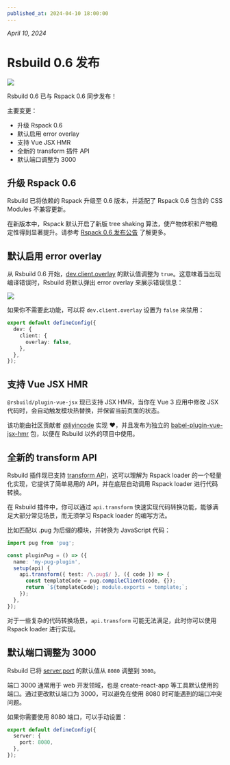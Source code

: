 ```yaml
---
published_at: 2024-04-10 18:00:00
---
```


_April 10, 2024_

# Rsbuild 0.6 发布

![](https://assets.rspack.dev/rsbuild/rsbuild-banner-v0-6.png)

Rsbuild 0.6 已与 Rspack 0.6 同步发布！

主要变更：

- 升级 Rspack 0.6
- 默认启用 error overlay
- 支持 Vue JSX HMR
- 全新的 transform 插件 API
- 默认端口调整为 3000

## 升级 Rspack 0.6

Rsbuild 已将依赖的 Rspack 升级至 0.6 版本，并适配了 Rspack 0.6 包含的 CSS Modules 不兼容更新。

在新版本中，Rspack 默认开启了新版 tree shaking 算法，使产物体积和产物稳定性得到显著提升。请参考 [Rspack 0.6 发布公告](https://rspack.dev/zh/blog/announcing-0-6) 了解更多。

## 默认启用 error overlay

从 Rsbuild 0.6 开始，[dev.client.overlay](/config/dev/client) 的默认值调整为 `true`。这意味着当出现编译错误时，Rsbuild 将默认弹出 error overlay 来展示错误信息：

![](https://assets.rspack.dev/rsbuild/assets/rsbuild-error-overlay.png)

如果你不需要此功能，可以将 `dev.client.overlay` 设置为 `false` 来禁用：

```ts title="rsbuild.config.ts"
export default defineConfig({
  dev: {
    client: {
      overlay: false,
    },
  },
});
```

## 支持 Vue JSX HMR

`@rsbuild/plugin-vue-jsx` 现已支持 JSX HMR，当你在 Vue 3 应用中修改 JSX 代码时，会自动触发模块热替换，并保留当前页面的状态。

该功能由社区贡献者 [@liyincode](https://github.com/liyincode) 实现 ❤️，并且发布为独立的 [babel-plugin-vue-jsx-hmr](https://github.com/liyincode/babel-plugin-vue-jsx-hmr) 包，以便在 Rsbuild 以外的项目中使用。

## 全新的 transform API

Rsbuild 插件现已支持 [transform API](/plugins/dev/core#apitransform)，这可以理解为 Rspack loader 的一个轻量化实现，它提供了简单易用的 API，并在底层自动调用 Rspack loader 进行代码转换。

在 Rsbuild 插件中，你可以通过 `api.transform` 快速实现代码转换功能，能够满足大部分常见场景，而无须学习 Rspack loader 的编写方法。

比如匹配以 .pug 为后缀的模块，并转换为 JavaScript 代码：

```ts
import pug from 'pug';

const pluginPug = () => ({
  name: 'my-pug-plugin',
  setup(api) {
    api.transform({ test: /\.pug$/ }, ({ code }) => {
      const templateCode = pug.compileClient(code, {});
      return `${templateCode}; module.exports = template;`;
    });
  },
});
```

对于一些复杂的代码转换场景，`api.transform` 可能无法满足，此时你可以使用 Rspack loader 进行实现。

## 默认端口调整为 3000

Rsbuild 已将 [server.port](/config/server/port) 的默认值从 `8080` 调整到 `3000`。

端口 3000 通常用于 web 开发领域，也是 create-react-app 等工具默认使用的端口。通过更改默认端口为 3000，可以避免在使用 8080 时可能遇到的端口冲突问题。

如果你需要使用 8080 端口，可以手动设置：

```ts title="rsbuild.config.ts"
export default defineConfig({
  server: {
    port: 8080,
  },
});
```
